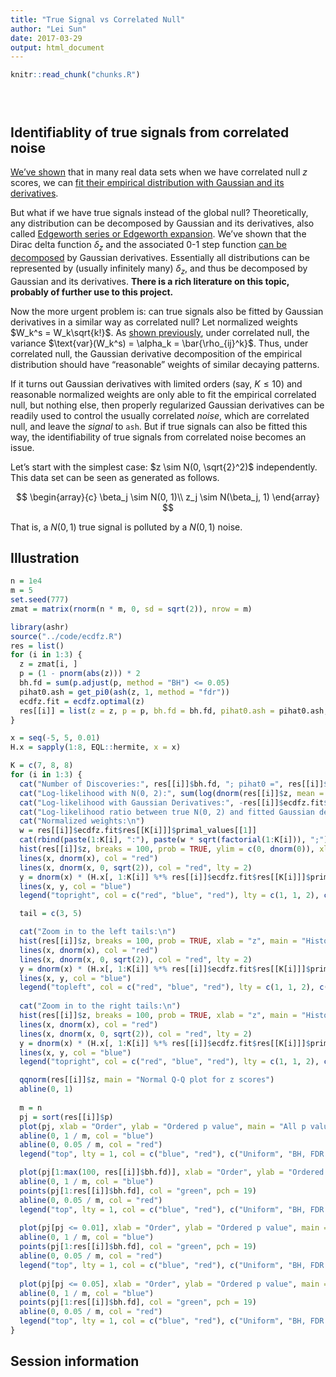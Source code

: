 ```yaml
---
title: "True Signal vs Correlated Null"
author: "Lei Sun"
date: 2017-03-29
output: html_document
---
```


<!-- The file analysis/chunks.R contains chunks that define default settings
shared across the workflowr files. -->
```r
knitr::read_chunk("chunks.R")
```

<!-- Update knitr chunk options -->
```r
```

<!-- Insert the date the file was last updated -->
```r
```

<!-- Insert the code version (Git commit SHA1) if Git repository exists and R
 package git2r is installed -->
```r
```

<!-- Add your analysis here -->

## Identifiablity of true signals from correlated noise

[We've shown](gaussian_derivatives_2.html#examples) that in many real data sets when we have correlated null $z$ scores, we can [fit their empirical distribution with Gaussian and its derivatives](gaussian_derivatives.html#empirical_null).

But what if we have true signals instead of the global null?  Theoretically, any distribution can be decomposed by Gaussian and its derivatives, also called [Edgeworth series or Edgeworth expansion](https://en.wikipedia.org/wiki/Edgeworth_series).  We've shown that the Dirac delta function $\delta_z$ and the associated $0$-$1$ step function [can be decomposed](gaussian_derivatives_4.html#extreme_case:_(rho_{ij}_equiv_1)) by Gaussian derivatives.  Essentially all distributions can be represented by (usually infinitely many) $\delta_z$, and thus be decomposed by Gaussian and its derivatives.  __There is a rich literature on this topic, probably of further use to this project.__

Now the more urgent problem is: can true signals also be fitted by Gaussian derivatives in a similar way as correlated null?  Let normalized weights $W_k^s = W_k\sqrt{k!}$.  As [shown previously](gaussian_derivatives.html), under correlated null, the variance $\text{var}(W_k^s) = \alpha_k = \bar{\rho_{ij}^k}$.  Thus, under correlated null, the Gaussian derivative decomposition of the empirical distribution should have "reasonable" weights of similar decaying patterns.

If it turns out Gaussian derivatives with limited orders (say, $K \leq 10$) and reasonable normalized weights are only able to fit the empirical correlated null, but nothing else, then properly regularized Gaussian derivatives can be readily used to control the usually correlated *noise*, which are correlated null, and leave the *signal* to `ash`.  But if true signals can also be fitted this way, the identifiability of true signals from correlated noise becomes an issue.

Let's start with the simplest case: $z \sim N(0, \sqrt{2}^2)$ independently.  This data set can be seen as generated as follows.

$$
\begin{array}{c}
\beta_j \sim N(0, 1)\\
z_j \sim N(\beta_j, 1)
\end{array}
$$

That is, a $N(0, 1)$ true signal is polluted by a $N(0, 1)$ noise.

## Illustration

```r
n = 1e4
m = 5
set.seed(777)
zmat = matrix(rnorm(n * m, 0, sd = sqrt(2)), nrow = m)
```

```r
library(ashr)
source("../code/ecdfz.R")
res = list()
for (i in 1:3) {
  z = zmat[i, ]
  p = (1 - pnorm(abs(z))) * 2
  bh.fd = sum(p.adjust(p, method = "BH") <= 0.05)
  pihat0.ash = get_pi0(ash(z, 1, method = "fdr"))
  ecdfz.fit = ecdfz.optimal(z)
  res[[i]] = list(z = z, p = p, bh.fd = bh.fd, pihat0.ash = pihat0.ash, ecdfz.fit = ecdfz.fit)
}
```
```r
x = seq(-5, 5, 0.01)
H.x = sapply(1:8, EQL::hermite, x = x)
```

```r
K = c(7, 8, 8)
for (i in 1:3) {
  cat("Number of Discoveries:", res[[i]]$bh.fd, "; pihat0 =", res[[i]]$pihat0.ash, "\n")
  cat("Log-likelihood with N(0, 2):", sum(log(dnorm(res[[i]]$z, mean = 0, sd = sqrt(2)))), "\n")
  cat("Log-likelihood with Gaussian Derivatives:", -res[[i]]$ecdfz.fit$res[[K[i]]]$optimal_value + sum(log(dnorm(res[[i]]$z))), "\n")
  cat("Log-likelihood ratio between true N(0, 2) and fitted Gaussian derivatives:", sum(log(dnorm(res[[i]]$z, mean = 0, sd = sqrt(2)))) - (-res[[i]]$ecdfz.fit$res[[K[i]]]$optimal_value + sum(log(dnorm(res[[i]]$z)))), "\n")
  cat("Normalized weights:\n")
  w = res[[i]]$ecdfz.fit$res[[K[i]]]$primal_values[[1]]
  cat(rbind(paste(1:K[i], ":"), paste(w * sqrt(factorial(1:K[i])), ";")), sep = " ")
  hist(res[[i]]$z, breaks = 100, prob = TRUE, ylim = c(0, dnorm(0)), xlab = "z", main = "Histogram of z", xlim = range(x))
  lines(x, dnorm(x), col = "red")
  lines(x, dnorm(x, 0, sqrt(2)), col = "red", lty = 2)
  y = dnorm(x) * (H.x[, 1:K[i]] %*% res[[i]]$ecdfz.fit$res[[K[i]]]$primal_values[[1]] + 1)
  lines(x, y, col = "blue")
  legend("topright", col = c("red", "blue", "red"), lty = c(1, 1, 2), c("N(0, 1)", paste("K =", K[i]), "N(0, 2)"))

  tail = c(3, 5)

  cat("Zoom in to the left tails:\n")
  hist(res[[i]]$z, breaks = 100, prob = TRUE, xlab = "z", main = "Histogram of z", xlim = sort(-tail), ylim = c(0, dnorm(min(abs(tail)), 0, sqrt(2))))
  lines(x, dnorm(x), col = "red")
  lines(x, dnorm(x, 0, sqrt(2)), col = "red", lty = 2)
  y = dnorm(x) * (H.x[, 1:K[i]] %*% res[[i]]$ecdfz.fit$res[[K[i]]]$primal_values[[1]] + 1)
  lines(x, y, col = "blue")
  legend("topleft", col = c("red", "blue", "red"), lty = c(1, 1, 2), c("N(0, 1)", paste("K =", K[i]), "N(0, 2)"))
  
  cat("Zoom in to the right tails:\n")
  hist(res[[i]]$z, breaks = 100, prob = TRUE, xlab = "z", main = "Histogram of z", xlim = sort(tail), ylim = c(0, dnorm(min(abs(tail)), 0, sqrt(2))))
  lines(x, dnorm(x), col = "red")
  lines(x, dnorm(x, 0, sqrt(2)), col = "red", lty = 2)
  y = dnorm(x) * (H.x[, 1:K[i]] %*% res[[i]]$ecdfz.fit$res[[K[i]]]$primal_values[[1]] + 1)
  lines(x, y, col = "blue")
  legend("topright", col = c("red", "blue", "red"), lty = c(1, 1, 2), c("N(0, 1)", paste("K =", K[i]), "N(0, 2)"))

  qqnorm(res[[i]]$z, main = "Normal Q-Q plot for z scores")
  abline(0, 1)
  
  m = n
  pj = sort(res[[i]]$p)
  plot(pj, xlab = "Order", ylab = "Ordered p value", main = "All p values")
  abline(0, 1 / m, col = "blue")
  abline(0, 0.05 / m, col = "red")
  legend("top", lty = 1, col = c("blue", "red"), c("Uniform", "BH, FDR = 0.05"))

  plot(pj[1:max(100, res[[i]]$bh.fd)], xlab = "Order", ylab = "Ordered p value", main = "Zoom-in to 100 smallest p values", ylim = c(0, pj[max(100, res[[i]]$bh.fd)]))
  abline(0, 1 / m, col = "blue")
  points(pj[1:res[[i]]$bh.fd], col = "green", pch = 19)
  abline(0, 0.05 / m, col = "red")
  legend("top", lty = 1, col = c("blue", "red"), c("Uniform", "BH, FDR = 0.05"))
  
  plot(pj[pj <= 0.01], xlab = "Order", ylab = "Ordered p value", main = "Zoom-in to p values <= 0.01", ylim = c(0, 0.01))
  abline(0, 1 / m, col = "blue")
  points(pj[1:res[[i]]$bh.fd], col = "green", pch = 19)
  abline(0, 0.05 / m, col = "red")
  legend("top", lty = 1, col = c("blue", "red"), c("Uniform", "BH, FDR = 0.05"))
  
  plot(pj[pj <= 0.05], xlab = "Order", ylab = "Ordered p value", main = "Zoom-in to p values <= 0.05", ylim = c(0, 0.05))
  abline(0, 1 / m, col = "blue")
  points(pj[1:res[[i]]$bh.fd], col = "green", pch = 19)
  abline(0, 0.05 / m, col = "red")
  legend("top", lty = 1, col = c("blue", "red"), c("Uniform", "BH, FDR = 0.05"))
}
```

## Session information

<!-- Insert the session information into the document -->
```r
```
